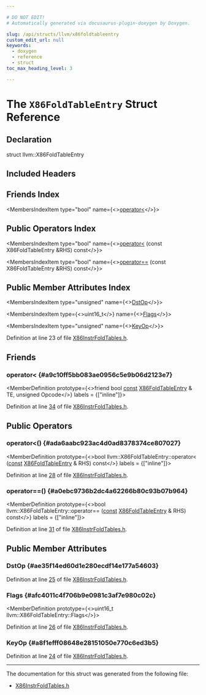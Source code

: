 ```yaml
---

# DO NOT EDIT!
# Automatically generated via docusaurus-plugin-doxygen by Doxygen.

slug: /api/structs/llvm/x86foldtableentry
custom_edit_url: null
keywords:
  - doxygen
  - reference
  - struct
toc_max_heading_level: 3

---
```





# The `X86FoldTableEntry` Struct Reference

<DoxygenPage pluginConfig={pluginConfig}>



## Declaration

<CodeBlock>struct llvm::X86FoldTableEntry</CodeBlock>

## Included Headers

<IncludesList>
<IncludesListItem
  filePath="Target/X86/X86InstrFoldTables.h"
  permalink="/docs/api/files/lib/lib/target/lib/target/x86/x86instrfoldtables-h"
  isLocal="true" />
</IncludesList>

## Friends Index

<MembersIndex>

<MembersIndexItem
  type="bool"
  name={<><a href="#a9c10ff5bb083ae0956c5e9b06d2123e7">operator&lt;</a></>}>
</MembersIndexItem>

</MembersIndex>

## Public Operators Index

<MembersIndex>

<MembersIndexItem
  type="bool"
  name={<><a href="#ada6aabc923ac4d0ad8378374ce807027">operator&lt;</a> (const X86FoldTableEntry &amp;RHS) const</>}>
</MembersIndexItem>

<MembersIndexItem
  type="bool"
  name={<><a href="#a0ebc9736b2dc4a62266b80c93b07b964">operator==</a> (const X86FoldTableEntry &amp;RHS) const</>}>
</MembersIndexItem>

</MembersIndex>

## Public Member Attributes Index

<MembersIndex>

<MembersIndexItem
  type="unsigned"
  name={<><a href="#ae35f14ed60d1e280ecdf14e177a54603">DstOp</a></>}>
</MembersIndexItem>

<MembersIndexItem
  type={<>uint16&#95;t</>}
  name={<><a href="#afc4011c4f706b9e0981c3af7e980c02c">Flags</a></>}>
</MembersIndexItem>

<MembersIndexItem
  type="unsigned"
  name={<><a href="#a8f1efff08648e28151050e770c6ed3b5">KeyOp</a></>}>
</MembersIndexItem>

</MembersIndex>


Definition at line 23 of file <a href="/docs/api/files/lib/lib/target/lib/target/x86/x86instrfoldtables-h">X86InstrFoldTables.h</a>.

<SectionDefinition>

## Friends

### operator&lt; {#a9c10ff5bb083ae0956c5e9b06d2123e7}

<MemberDefinition
  prototype={<>friend bool <a href="/docs/api/files/lib/lib/target/lib/target/aarch64/aarch64promoteconstant-cpp/#a90f8350fecae261c25be85d38b451bff">const</a> <a href="/docs/api/structs/llvm/x86foldtableentry">X86FoldTableEntry</a> &amp; TE, unsigned Opcode</>}
  labels = {["inline"]}>

Definition at line <a href="/docs/api/files/lib/lib/target/lib/target/x86/x86instrfoldtables-h/#l00034">34</a> of file <a href="/docs/api/files/lib/lib/target/lib/target/x86/x86instrfoldtables-h">X86InstrFoldTables.h</a>.
</MemberDefinition>

</SectionDefinition>

<SectionDefinition>

## Public Operators

### operator&lt;() {#ada6aabc923ac4d0ad8378374ce807027}

<MemberDefinition
  prototype={<>bool llvm::X86FoldTableEntry::operator&lt; (<a href="/docs/api/files/lib/lib/target/lib/target/aarch64/aarch64promoteconstant-cpp/#a90f8350fecae261c25be85d38b451bff">const</a> <a href="/docs/api/structs/llvm/x86foldtableentry">X86FoldTableEntry</a> &amp; RHS) const</>}
  labels = {["inline"]}>

Definition at line <a href="/docs/api/files/lib/lib/target/lib/target/x86/x86instrfoldtables-h/#l00028">28</a> of file <a href="/docs/api/files/lib/lib/target/lib/target/x86/x86instrfoldtables-h">X86InstrFoldTables.h</a>.
</MemberDefinition>

### operator==() {#a0ebc9736b2dc4a62266b80c93b07b964}

<MemberDefinition
  prototype={<>bool llvm::X86FoldTableEntry::operator== (<a href="/docs/api/files/lib/lib/target/lib/target/aarch64/aarch64promoteconstant-cpp/#a90f8350fecae261c25be85d38b451bff">const</a> <a href="/docs/api/structs/llvm/x86foldtableentry">X86FoldTableEntry</a> &amp; RHS) const</>}
  labels = {["inline"]}>

Definition at line <a href="/docs/api/files/lib/lib/target/lib/target/x86/x86instrfoldtables-h/#l00031">31</a> of file <a href="/docs/api/files/lib/lib/target/lib/target/x86/x86instrfoldtables-h">X86InstrFoldTables.h</a>.
</MemberDefinition>

</SectionDefinition>

<SectionDefinition>

## Public Member Attributes

### DstOp {#ae35f14ed60d1e280ecdf14e177a54603}

<MemberDefinition
  prototype="unsigned llvm::X86FoldTableEntry::DstOp">

Definition at line <a href="/docs/api/files/lib/lib/target/lib/target/x86/x86instrfoldtables-h/#l00025">25</a> of file <a href="/docs/api/files/lib/lib/target/lib/target/x86/x86instrfoldtables-h">X86InstrFoldTables.h</a>.
</MemberDefinition>

### Flags {#afc4011c4f706b9e0981c3af7e980c02c}

<MemberDefinition
  prototype={<>uint16&#95;t llvm::X86FoldTableEntry::Flags</>}>

Definition at line <a href="/docs/api/files/lib/lib/target/lib/target/x86/x86instrfoldtables-h/#l00026">26</a> of file <a href="/docs/api/files/lib/lib/target/lib/target/x86/x86instrfoldtables-h">X86InstrFoldTables.h</a>.
</MemberDefinition>

### KeyOp {#a8f1efff08648e28151050e770c6ed3b5}

<MemberDefinition
  prototype="unsigned llvm::X86FoldTableEntry::KeyOp">

Definition at line <a href="/docs/api/files/lib/lib/target/lib/target/x86/x86instrfoldtables-h/#l00024">24</a> of file <a href="/docs/api/files/lib/lib/target/lib/target/x86/x86instrfoldtables-h">X86InstrFoldTables.h</a>.
</MemberDefinition>

</SectionDefinition>

<hr/>

The documentation for this struct was generated from the following file:

<ul>
<li><a href="/docs/api/files/lib/lib/target/lib/target/x86/x86instrfoldtables-h">X86InstrFoldTables.h</a></li>
</ul>

</DoxygenPage>

